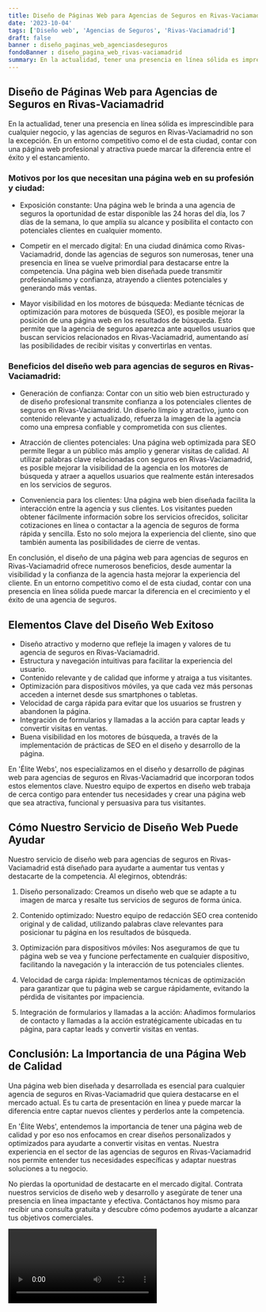 ```yaml
---
title: Diseño de Páginas Web para Agencias de Seguros en Rivas-Vaciamadrid
date: '2023-10-04'
tags: ['Diseño web', 'Agencias de Seguros', 'Rivas-Vaciamadrid']
draft: false
banner : diseño_paginas_web_agenciasdeseguros
fondoBanner : diseño_pagina_web_rivas-vaciamadrid
summary: En la actualidad, tener una presencia en línea sólida es imprescindible para cualquier negocio, y las agencias de seguros en RivasVaciamadrid no son la excepción. En un entorno competitivo como el de esta ciudad, contar con una página web profesional y atractiva puede marcar la diferencia entre el éxito y el estancamiento.
---
```


## Diseño de Páginas Web para Agencias de Seguros en Rivas-Vaciamadrid

En la actualidad, tener una presencia en línea sólida es imprescindible para cualquier negocio, y las agencias de seguros en Rivas-Vaciamadrid no son la excepción. En un entorno competitivo como el de esta ciudad, contar con una página web profesional y atractiva puede marcar la diferencia entre el éxito y el estancamiento.

### Motivos por los que necesitan una página web en su profesión y ciudad:

- Exposición constante: Una página web le brinda a una agencia de seguros la oportunidad de estar disponible las 24 horas del día, los 7 días de la semana, lo que amplía su alcance y posibilita el contacto con potenciales clientes en cualquier momento.

- Competir en el mercado digital: En una ciudad dinámica como Rivas-Vaciamadrid, donde las agencias de seguros son numerosas, tener una presencia en línea se vuelve primordial para destacarse entre la competencia. Una página web bien diseñada puede transmitir profesionalismo y confianza, atrayendo a clientes potenciales y generando más ventas.

- Mayor visibilidad en los motores de búsqueda: Mediante técnicas de optimización para motores de búsqueda (SEO), es posible mejorar la posición de una página web en los resultados de búsqueda. Esto permite que la agencia de seguros aparezca ante aquellos usuarios que buscan servicios relacionados en Rivas-Vaciamadrid, aumentando así las posibilidades de recibir visitas y convertirlas en ventas.

### Beneficios del diseño web para agencias de seguros en Rivas-Vaciamadrid:

- Generación de confianza: Contar con un sitio web bien estructurado y de diseño profesional transmite confianza a los potenciales clientes de seguros en Rivas-Vaciamadrid. Un diseño limpio y atractivo, junto con contenido relevante y actualizado, refuerza la imagen de la agencia como una empresa confiable y comprometida con sus clientes.

- Atracción de clientes potenciales: Una página web optimizada para SEO permite llegar a un público más amplio y generar visitas de calidad. Al utilizar palabras clave relacionadas con seguros en Rivas-Vaciamadrid, es posible mejorar la visibilidad de la agencia en los motores de búsqueda y atraer a aquellos usuarios que realmente están interesados en los servicios de seguros.

- Conveniencia para los clientes: Una página web bien diseñada facilita la interacción entre la agencia y sus clientes. Los visitantes pueden obtener fácilmente información sobre los servicios ofrecidos, solicitar cotizaciones en línea o contactar a la agencia de seguros de forma rápida y sencilla. Esto no solo mejora la experiencia del cliente, sino que también aumenta las posibilidades de cierre de ventas.

En conclusión, el diseño de una página web para agencias de seguros en Rivas-Vaciamadrid ofrece numerosos beneficios, desde aumentar la visibilidad y la confianza de la agencia hasta mejorar la experiencia del cliente. En un entorno competitivo como el de esta ciudad, contar con una presencia en línea sólida puede marcar la diferencia en el crecimiento y el éxito de una agencia de seguros.

<GifSeo />

<Cta />

## Elementos Clave del Diseño Web Exitoso

- Diseño atractivo y moderno que refleje la imagen y valores de tu agencia de seguros en Rivas-Vaciamadrid.
- Estructura y navegación intuitivas para facilitar la experiencia del usuario.
- Contenido relevante y de calidad que informe y atraiga a tus visitantes.
- Optimización para dispositivos móviles, ya que cada vez más personas acceden a internet desde sus smartphones o tabletas.
- Velocidad de carga rápida para evitar que los usuarios se frustren y abandonen la página.
- Integración de formularios y llamadas a la acción para captar leads y convertir visitas en ventas.
- Buena visibilidad en los motores de búsqueda, a través de la implementación de prácticas de SEO en el diseño y desarrollo de la página.

En 'Élite Webs', nos especializamos en el diseño y desarrollo de páginas web para agencias de seguros en Rivas-Vaciamadrid que incorporan todos estos elementos clave. Nuestro equipo de expertos en diseño web trabaja de cerca contigo para entender tus necesidades y crear una página web que sea atractiva, funcional y persuasiva para tus visitantes.

## Cómo Nuestro Servicio de Diseño Web Puede Ayudar

Nuestro servicio de diseño web para agencias de seguros en Rivas-Vaciamadrid está diseñado para ayudarte a aumentar tus ventas y destacarte de la competencia. Al elegirnos, obtendrás:

1. Diseño personalizado: Creamos un diseño web que se adapte a tu imagen de marca y resalte tus servicios de seguros de forma única.

2. Contenido optimizado: Nuestro equipo de redacción SEO crea contenido original y de calidad, utilizando palabras clave relevantes para posicionar tu página en los resultados de búsqueda.

3. Optimización para dispositivos móviles: Nos aseguramos de que tu página web se vea y funcione perfectamente en cualquier dispositivo, facilitando la navegación y la interacción de tus potenciales clientes.

4. Velocidad de carga rápida: Implementamos técnicas de optimización para garantizar que tu página web se cargue rápidamente, evitando la pérdida de visitantes por impaciencia.

5. Integración de formularios y llamadas a la acción: Añadimos formularios de contacto y llamadas a la acción estratégicamente ubicadas en tu página, para captar leads y convertir visitas en ventas.

## Conclusión: La Importancia de una Página Web de Calidad

Una página web bien diseñada y desarrollada es esencial para cualquier agencia de seguros en Rivas-Vaciamadrid que quiera destacarse en el mercado actual. Es tu carta de presentación en línea y puede marcar la diferencia entre captar nuevos clientes y perderlos ante la competencia.

En 'Élite Webs', entendemos la importancia de tener una página web de calidad y por eso nos enfocamos en crear diseños personalizados y optimizados para ayudarte a convertir visitas en ventas. Nuestra experiencia en el sector de las agencias de seguros en Rivas-Vaciamadrid nos permite entender tus necesidades específicas y adaptar nuestras soluciones a tu negocio.

No pierdas la oportunidad de destacarte en el mercado digital. Contrata nuestros servicios de diseño web y desarrollo y asegúrate de tener una presencia en línea impactante y efectiva. Contáctanos hoy mismo para recibir una consulta gratuita y descubre cómo podemos ayudarte a alcanzar tus objetivos comerciales.

<Video />

<CtaBot job='Agencias de Seguros' city='Rivas-Vaciamadrid'/>

<Gmaps query='Rivas-Vaciamadrid+españa+maps' />